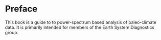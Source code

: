 # Preface {.unnumbered}

This book is a guide to to power-spectrum based analysis of paleo-climate data. It is primarily intended for members of the Earth System Diagnostics group. 

